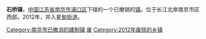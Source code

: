 '''石桥镇'''，[[中国|中国]][[江苏省|江苏省]][[南京市|南京市]][[浦口区|浦口区]]下辖的一个已撤销的[[行政建制镇|镇]]。位于长江北岸南京市区西部。2012年，并入[[星甸街道|星甸街道]]。

{{江苏行政区划小作品}}
[[Category:南京市已撤消的建制镇|Category:南京市已撤消的建制镇]]
[[Category:浦口区行政区划|废]]
[[Category:2012年废除的乡镇|Category:2012年废除的乡镇]]